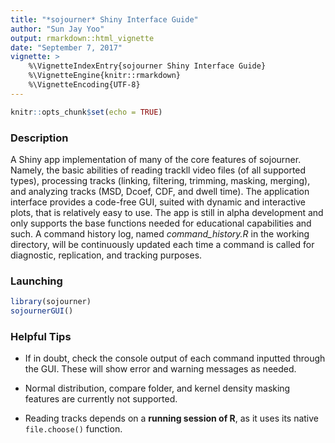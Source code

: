 ```yaml
---
title: "*sojourner* Shiny Interface Guide"
author: "Sun Jay Yoo"
output: rmarkdown::html_vignette
date: "September 7, 2017"
vignette: >
    %\VignetteIndexEntry{sojourner Shiny Interface Guide}
    %\VignetteEngine{knitr::rmarkdown}
    %\VignetteEncoding{UTF-8}
---
```


```r
knitr::opts_chunk$set(echo = TRUE)
```

### Description

A Shiny app implementation of many of the core features of sojourner. Namely, the basic abilities of reading trackll video files (of all supported types), processing tracks (linking, filtering, trimming, masking, merging), and analyzing tracks (MSD, Dcoef, CDF, and dwell time). The application interface provides a code-free GUI, suited with dynamic and interactive plots, that is relatively easy to use. The app is still in alpha development and only supports the base functions needed for educational capabilities and such. A command history log, named *command_history.R* in the working directory, will be continuously updated each time a command is called for diagnostic, replication, and tracking purposes.

### Launching

```r
library(sojourner)
sojournerGUI()
```

### Helpful Tips

* If in doubt, check the console output of each command inputted through the GUI. These will show error and warning messages as needed.

* Normal distribution, compare folder, and kernel density masking features are currently not supported.

* Reading tracks depends on a **running session of R**, as it uses its native `file.choose()` function.
